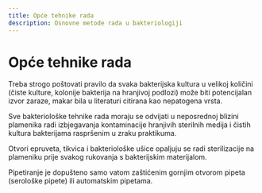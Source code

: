```yaml
---
title: Opće tehnike rada
description: Osnovne metode rada u bakteriologiji
---
```


# Opće tehnike rada

Treba strogo poštovati pravilo da svaka bakterijska kultura u velikoj količini (čiste kulture, kolonije bakterija na hranjivoj podlozi) može biti potencijalan izvor zaraze, makar bila u literaturi citirana kao nepatogena vrsta.

Sve bakteriološke tehnike rada moraju se odvijati u neposrednoj blizini plamenika radi izbjegavanja kontaminacije hranjivih sterilnih medija i čistih kultura bakterijama raspršenim u zraku praktikuma.

Otvori epruveta, tikvica i bakteriološke ušice opaljuju se radi sterilizacije na plameniku prije svakog rukovanja s bakterijskim materijalom.

Pipetiranje je dopušteno samo vatom zaštićenim gornjim otvorom pipeta (serološke pipete) ili automatskim pipetama.
